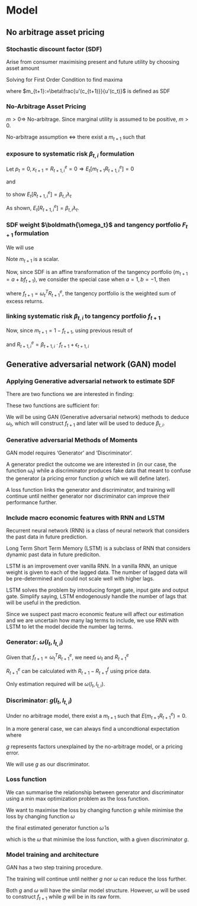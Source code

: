 # Model

## No arbitrage asset pricing

### Stochastic discount factor (SDF)

Arise from consumer maximising present and future utility by choosing asset amount

```{=latex}
\begin{tabular}{l @{ := } l}
    $\xi$ & amount of asset \\
    $c_t$ & consumption at time $t$ \\
    $u(c_t)$ & utility at time $t$ \\
    $E_t(u)$ & expected utility at time $t$ \\
    $\beta$ & subjective discount factor \\
    $e_t$ & original consumption level at time $t$ \\
    $p_t$ & price of asset at time $t$ \\
    $x_t$ & payoff of asset at time $t$
\end{tabular}
```

```{=latex}
\begin{align*}
    \max_{\xi} & ~u(c_t) + E_t\left[ \beta u(c_{t+1}) \right]~s.t.\\
    c_t &= e_t - p_t\xi \\
    c_{t+1} &= e_{t+1} + x_{t+1}\xi
\end{align*}
```

Solving for First Order Condition to find maxima

```{=latex}
\begin{align*}
    p_tu'(c_t) &= E_t\left[ \beta u'(c_{t+1}) x_{t+1}  \right]\\
    \Rightarrow p_t &= E_t\left[ \beta \frac{u'(c_{t+1})}{u'(c_t)} x_{t+1}  \right] \\
    \Leftrightarrow p_t &= E_t \left[ m_{t+1} x_{t+1}  \right]
\end{align*}
```

where $m_{t+1}:=\beta\frac{u'(c_{t+1)}}{u'(c_t)}$ is defined as SDF

### No-Arbitrage Asset Pricing

$m > 0 \Rightarrow$ No-arbitrage. Since marginal utility is assumed to be positive, $m > 0$.

No-arbitrage assumption $\Leftrightarrow$ there exist a $m_{t+1}$ such that

```{=latex}
\begin{tabular}{l @{ := } l}
    $R^e_{t,i}$ & excess return of asset $i$ at time $t$ \\
    $R_{t,i}$ & actual return of asset $i$ at time $t$ \\
    $R^f_t$ & return of a risk free asset at time $t$
\end{tabular}
```

```{=latex}
\begin{align*}
    R^e_{t+1, i} &= R_{t+1, i} - R^f_{t+1} = 0
\end{align*}
```

### exposure to systematic risk $\beta_{t, i}$ formulation

Let $p_t = 0, x_{t+1} = R^e_{t+1, i} = 0 \Rightarrow E_t\left[ m_{t+1}R^e_{t+1, i}  \right] =0$

and
```{=latex}
\begin{align*}
    E_t\left[ m_{t+1}R^e_{t+1, i}  \right] = 0 \Leftrightarrow E_t\left[ R^e_{t+1,i}  \right] 
    &= \left( - \frac{Cov_t(R^e_{t+1, i}, m_{t+1} )}{Var_t(m_{t+1})}  \right) \cdot \frac{Var_t(m_{t+1})}{E_t\left[ m_{t+1}  \right]} \\
    &= \beta_{t,i}\lambda_t
\end{align*}
```

to show $E_t\left[ R^e_{t+1, i}  \right] = \beta_{t, i}\lambda_t$

```{=latex}
\begin{align*}
    E_t\left[ R^e_{t+1,i}  \right] &=
    \left( - \frac{Cov_t(R^e_{t+1, i}, m_{t+1} )}{Var_t(m_{t+1})}  \right) \cdot \frac{Var_t(m_{t+1})}{E_t\left[ m_{t+1}
    \right]} \\
                                   &= - \frac{Cov_t(R^e_{t+1, i}, m_{t+1})}{E_t\left[ m_{t+1}  \right]} \\
                                   &= - \frac{E_t\left[ R^e_{t+1, i}, m_{t+1}  \right] - E_t\left[ R^e_{t+1, i}
                                   \right]E_t\left[ m_{t+1}  \right]}{E_t\left[ m_{t+1}  \right]} \\
    \because E_t\left[ R^e_{t+1, i}, m_{t+1}  \right] &= 0 \\
    \Rightarrow E_t\left[ R^e_{t+1, i}  \right] &= E_t \left[ R^e_{t+1, i}  \right]~(shown)
\end{align*}
```

As shown, $E_t\left[ R^e_{t+1, i}  \right] = \beta_{t, i}\lambda_t$.

```{=latex}
\begin{tabular}{l @{ := } l}
    $\beta_{t,i}$ & exposure to systematic risk \\
    $\lambda_t$ & price of risk \\
    $E_t[.]$  & expectation conditional on the information at time $t$
\end{tabular}
```

### SDF weight $\boldmath{\omega_t}$ and tangency portfolio $F_{t+1}$ formulation

We will use

```{=latex}
\begin{tabular}{l @{ := } l}
    $R^e_t$ & the vector representing $R^e_{t, i}$ for $i\in[1, N]$\\
    $\omega_t$ & the vector representing SDF weight $\omega_{t, i}$ for $i\in[1, N]$ \\
    $f_{t+1}$ & tangency portfolio, a scalar
\end{tabular}
```

Note $m_{t+1}$ is a scalar.

Now, since SDF is an affine transformation of the tangency portfolio ($m_{t+1} = a + b{f_{t+1}}$), we consider the
special case when $a=1, b=-1$, then

```{=latex}
\begin{align*}
    m_{t+1} = 1 - f_{t+1} = 1 - \sum_{i=1}^N \omega_{t, i} R^e_{t+1, i} = 1 - {\omega_t}^T {R^e_{t+1}}
\end{align*}
```

where $f_{t+1} = \omega_t^TR^e_{t+1}$, the tangency portfolio is the weighted sum of excess returns.

### linking systematic risk $\beta_{t,i}$ to tangency portfolio $f_{t+1}$

Now, since $m_{t+1} = 1 - f_{t+1}$, using previous result of 
```{=latex}
\begin{align*}
    E_t[R^e_{t+1, i}] &= \left( - \frac{Cov_t(R^e_{t+1, i}, m_{t+1})}{Var_t(m_{t+1})}  \right) \cdot
    \frac{Var_t(m_{t+1})}{E_t[m_{t+1}]} \\
                      &= \left( - \frac{Cov_t(R^e_{t+1, i},(1-f_{t+1}))}{Var_t(1-f_{t+1})} \right) \cdot 
                      \frac{Var_t(1-f_{t+1})}{E_t[1-f_{t+1}]} \\
                      &= \frac{Cov_t(R^e_{t+1, i}, f_{t+1})}{Var_t(f_{t+1})} \cdot \frac{Var_t(f_{t+1})}{1 -
                      E_t[f_{t+1}]} \\
                      &= missing \\
                      &= \beta_{t, i} E_t[f_{t+1}]
\end{align*}
```

<!-- missing proving-->

and $R^e_{t+1, i} = \beta_{t+1, i}\cdot f_{t+1} + \epsilon_{t+1, i}$

## Generative adversarial network (GAN) model

### Applying Generative adversarial network to estimate SDF

There are two functions we are interested in finding:

```{=latex}
\begin{enumerate}
    \item $\omega_t=\omega(I_t, I_{t, i})$
    \item $\beta_{t, i}=\beta(I_t, I_{t, i})$
\end{enumerate}
```

These two functions are sufficient for:

```{=latex}
\begin{enumerate}
    \item Explain cross-section of individual stock return $R^e_{t+1, i}$
    \item Construct conditional mean-variance efficient tagency portfolio $f_{t+1}(\omega_t)$
    \item Decompose stock returns into their predictable systematic componenet $\beta_{t, i}, f_{t+1}$ and their non-systematic unpredictable
        component $\epsilon_{t+1, i}$
\end{enumerate}
```

We will be using GAN (Generative adversarial network) methods to deduce $\omega_t$, which will construct $f_{t+1}$ and 
later will be used to deduce $\beta_{t, i}$.

### Generative adversarial Methods of Moments

GAN model requires 'Generator' and 'Discriminator'.

A generator predict the
outcome we are interested in (in our case, the function $\omega_t$) while a discriminator produces fake
data that meant to confuse the generator (a pricing error function $g$ which we will define later). 

A loss function links the generator and discriminator, and training will continue until
neither generator nor discriminator can improve their performance further.

### Include macro economic features with RNN and LSTM

Recurrent neural network (RNN) is a class of neural network that considers the past data in future prediction.

Long Term Short Term Memory (LSTM) is a subclass of RNN that considers dynamic past data in future prediciton.

LSTM is an improvement over vanilla RNN.
In a vanilla RNN, an unique weight is given to each of the lagged data. 
The number of lagged data will be pre-determined and could not scale well with higher lags.

LSTM solves the problem by introducing forget gate, input gate and output gate.
Simplify saying, LSTM endogenously handle the number of lags that will be useful in the prediction.

Since we suspect past macro economic feature will affect our estimation and we are uncertain how many lag terms
to include, we use RNN with LSTM to let the model decide the number lag terms.

### Generator: $\omega(I_t, I_{t, i})$

Given that $f_{t+1}=\omega_t^T R^e_{t+1}$, we need $\omega_t$ and $R^e_{t+1}$

$R^e_{t+1}$ can be calculated with $R_{t+1} - R^f_{t+1}$ using price data.

Only estimation required will be $\omega(I_t, I_{t, i})$.

### Discriminator: $g(I_t, I_{t, i})$

Under no arbitrage model, there exist a $m_{t+1}$ such that $E(m_{t+1}R^e_{t+1})=0$.

In a more general case, we can always find a uncondtional expectation where 

\begin{align*}
    E(m_{t+1}R^e_{t+1, i}g(I_t, I_{t, i}))=0
\end{align*}

$g$ represents factors unexplained by the no-arbitrage model, or a pricing error.

We will use $g$ as our discriminator.

### Loss function

We can summarise the relationship between generator and discriminator using a 
min max optimization problem as the loss function.

We want to maximise the loss by changing function $g$ while minimise the loss by changing function $\omega$

```{=latex}
\begin{align*}
    \min_{\omega} \max_{g} \frac{1}{N} \sum_{j=1}^N \left\{
    E \left[ 
        \left( 1 - \sum_{i=1}^N \omega(I_t, I_{t, i}) R^e_{t+1, i} \right)
        R^e_{t+1, j}g(I_t, I_{t, j})
    \right] \right\}^2
\end{align*}
```

the final estimated generator function $\hat\omega$ is

```{=latex}
\begin{align*}
    \hat\omega &= \min_{\omega} L(\omega|\hat{g}, I_t, I_{t, i})
\end{align*}
```

which is the $\omega$ that minimise the loss function, with a given discriminator $g$.

### Model training and architecture

GAN has a two step training procedure.

```{=latex}
\begin{enumerate}
    \item Train $\omega$ while keeping $g$ unchanged
        \subitem $\min_{\omega} L(\omega|\hat{g}, I_t, I_{t,i})$
    \item Train $g$ while keeping $\omega$ unchanged
        \subitem $\max_{g} L(g|\hat\omega, I_t, I_{t,i})$
\end{enumerate}
```

The training will continue until neither $g$ nor
$\omega$ can reduce the loss further.

Both $g$ and $\omega$ will have the similar model structure.
However, $\omega$ will be used to construct $f_{t+1}$ while $g$ will be in its raw form.

\includegraphics[width=\textwidth]{./img/model}
